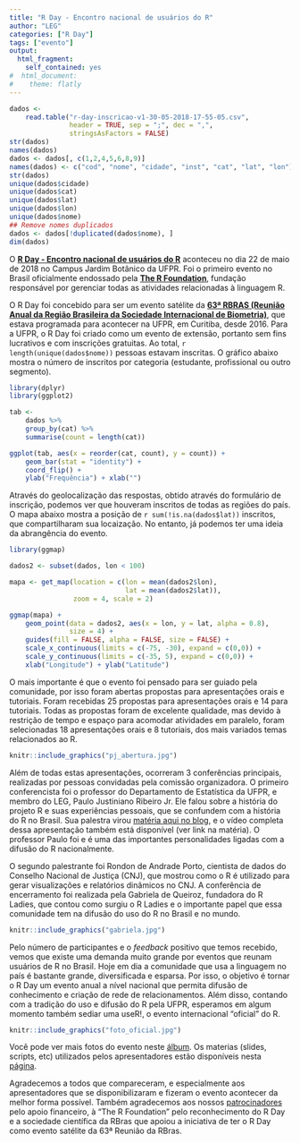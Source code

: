 ```yaml
---
title: "R Day - Encontro nacional de usuários do R"
author: "LEG"
categories: ["R Day"]
tags: ["evento"]
output:
  html_fragment:
    self_contained: yes
#  html_document:
#    theme: flatly
---
```


```r
dados <-
    read.table("r-day-inscricao-v1-30-05-2018-17-55-05.csv",
               header = TRUE, sep = ";", dec = ",",
               stringsAsFactors = FALSE)
str(dados)
names(dados)
dados <- dados[, c(1,2,4,5,6,8,9)]
names(dados) <- c("cod", "nome", "cidade", "inst", "cat", "lat", "lon")
str(dados)
unique(dados$cidade)
unique(dados$cat)
unique(dados$lat)
unique(dados$lon)
unique(dados$nome)
## Remove nomes duplicados
dados <- dados[!duplicated(dados$nome), ]
dim(dados)
```

O **[R Day - Encontro nacional de usuários do
R](http://rday.leg.ufpr.br/)** aconteceu no dia 22 de maio de 2018 no
Campus Jardim Botânico da UFPR. Foi o primeiro evento no Brasil
oficialmente endossado pela **[The R
Foundation](https://www.r-project.org/foundation/)**, fundação
responsável por gerenciar todas as atividades relacionadas à linguagem
R.

O R Day foi concebido para ser um evento satélite da **[63ª RBRAS (Reunião
Anual da Região Brasileira da Sociedade Internacional de
Biometria)](http://www.rbras.org.br/rbras63/)**, que
estava programada para acontecer na UFPR, em Curitiba, desde 2016. Para a UFPR, o R Day
foi criado como um evento de extensão, portanto sem fins
lucrativos e com inscrições gratuitas. Ao total,
`r length(unique(dados$nome))` pessoas estavam inscritas. O gráfico
abaixo mostra o número de inscritos por categoria (estudante,
profissional ou outro segmento).

```r
library(dplyr)
library(ggplot2)

tab <-
    dados %>%
    group_by(cat) %>%
    summarise(count = length(cat))

ggplot(tab, aes(x = reorder(cat, count), y = count)) +
    geom_bar(stat = "identity") +
    coord_flip() +
    ylab("Frequência") + xlab("")
```

Através do geolocalização das respostas, obtido através do
formulário de inscrição, podemos ver que houveram inscritos de todas as
regiões do país. O mapa abaixo mostra a posição de
`r sum(!is.na(dados$lat))` inscritos, que compartilharam sua locaização.
No entanto, já podemos ter uma ideia da abrangência do evento.

```r
library(ggmap)

dados2 <- subset(dados, lon < 100)

mapa <- get_map(location = c(lon = mean(dados2$lon),
                             lat = mean(dados2$lat)),
                zoom = 4, scale = 2)

ggmap(mapa) +
    geom_point(data = dados2, aes(x = lon, y = lat, alpha = 0.8),
               size = 4) +
    guides(fill = FALSE, alpha = FALSE, size = FALSE) +
    scale_x_continuous(limits = c(-75, -30), expand = c(0,0)) +
    scale_y_continuous(limits = c(-35, 5), expand = c(0,0)) +
    xlab("Longitude") + ylab("Latitude")
```

O mais importante é que o evento foi pensado para ser guiado pela comunidade, por isso
foram abertas propostas para apresentações orais e tutoriais. Foram
recebidas 25 propostas para apresentações orais e 14 para tutoriais.
Todas as propostas foram de excelente qualidade, mas devido à restrição
de tempo e espaço para acomodar atividades em paralelo, foram selecionadas 18 apresentações orais e 8 tutoriais, dos
mais variados temas relacionados ao R.

```r
knitr::include_graphics("pj_abertura.jpg")
```

Além de todas estas apresentações, ocorreram 3 conferências principais,
realizadas por pessoas convidadas pela comissão organizadora. O primeiro
conferencista foi o professor do Departamento de Estatística da UFPR, e
membro do LEG, Paulo Justiniano Ribeiro Jr. Ele falou sobre a
história do projeto R e suas experiências pessoais, que se confundem com
a história do R no Brasil. Sua palestra virou [matéria aqui no
blog](http://blog.leg.ufpr.br/archives/432), e o vídeo completa dessa
apresentação também está disponível (ver link na matéria). O professor
Paulo foi e é uma das importantes personalidades ligadas com a difusão
do R nacionalmente.

O segundo palestrante foi Rondon de Andrade Porto, cientista de dados do Conselho Nacional
de Justiça (CNJ), que mostrou como o R é utilizado para gerar
visualizações e relatórios dinâmicos no CNJ. A conferência de
encerramento foi realizada pela Gabriela de Queiroz, fundadora do R
Ladies, que contou como surgiu o R Ladies e o importante papel que essa
comunidade tem na difusão do uso do R no Brasil e no mundo.

```r
knitr::include_graphics("gabriela.jpg")
```

Pelo número de participantes e o *feedback* positivo que temos recebido,
vemos que existe uma demanda muito grande por eventos que reunam usuários de R no
Brasil. Hoje em dia a comunidade que usa a linguagem no país é bastante grande,
diversificada e esparsa. Por isso, o objetivo é tornar o R Day um evento anual a
nível nacional que permita difusão de conhecimento e criação de rede de relacionamentos.
Além disso, contando com a tradição do uso e difusão do
R pela UFPR, esperamos em algum momento também sediar uma useR!, o
evento internacional "oficial" do R.

```r
knitr::include_graphics("foto_oficial.jpg")
```

Você pode ver mais fotos do evento neste
[álbum](https://www.facebook.com/media/set/?set=a.1010180265804681.1073741833.934474600041915&type=1&l=b06fdaad14).
Os materias (slides, scripts, etc) utilizados pelos apresentadores estão
disponíveis nesta [página](http://rday.leg.ufpr.br/materiais.html).

Agradecemos a todos que compareceram, e especialmente aos apresentadores
que se disponibilizaram e fizeram o evento acontecer da melhor forma
possível. Também agradecemos aos nossos
[patrocinadores](http://rday.leg.ufpr.br/apoio.html) pelo apoio
financeiro, à "The R Foundation" pelo reconhecimento do R Day e a
sociedade científica da RBras que apoiou a iniciativa de ter o R Day
como evento satélite da 63ª Reunião da RBras.
